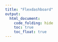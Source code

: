 ```yaml
---
title: "Flexdashboard"
output: 
  html_document:
    code_folding: hide
    toc: true
    toc_float: true
---
```

